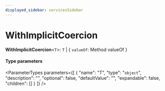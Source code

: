 ```yaml
---
displayed_sidebar: servicesSidebar
---
```



# WithImplicitCoercion

 **WithImplicitCoercion**<`T`\>: `T` \| { `valueOf`: Method valueOf  }

#### Type parameters

<ParameterTypes parameters={[
  {
    "name": "T",
    "type": "`object`",
    "description": "",
    "optional": false,
    "defaultValue": "",
    "expandable": false,
    "children": []
  }
]} />
